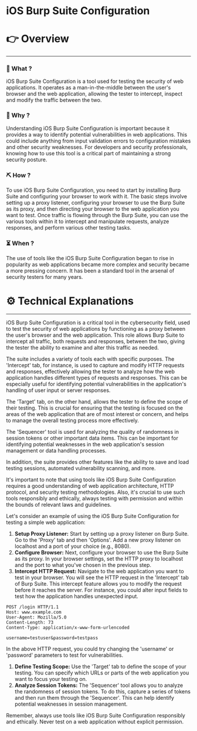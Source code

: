 # iOS Burp Suite Configuration


# 👉 Overview

---

### 👀 What ?

iOS Burp Suite Configuration is a tool used for testing the security of web applications. It operates as a man-in-the-middle between the user's browser and the web application, allowing the tester to intercept, inspect and modify the traffic between the two.


### 🧐 Why ?

Understanding iOS Burp Suite Configuration is important because it provides a way to identify potential vulnerabilities in web applications. This could include anything from input validation errors to configuration mistakes and other security weaknesses. For developers and security professionals, knowing how to use this tool is a critical part of maintaining a strong security posture.


### ⛏️ How ?

To use iOS Burp Suite Configuration, you need to start by installing Burp Suite and configuring your browser to work with it. The basic steps involve setting up a proxy listener, configuring your browser to use the Burp Suite as its proxy, and then directing your browser to the web application you want to test. Once traffic is flowing through the Burp Suite, you can use the various tools within it to intercept and manipulate requests, analyze responses, and perform various other testing tasks.


### ⏳ When ?

The use of tools like the iOS Burp Suite Configuration began to rise in popularity as web applications became more complex and security became a more pressing concern. It has been a standard tool in the arsenal of security testers for many years.


# ⚙️ Technical Explanations

---

iOS Burp Suite Configuration is a critical tool in the cybersecurity field, used to test the security of web applications by functioning as a proxy between the user's browser and the web application. This role allows Burp Suite to intercept all traffic, both requests and responses, between the two, giving the tester the ability to examine and alter this traffic as needed.

The suite includes a variety of tools each with specific purposes. The 'Intercept' tab, for instance, is used to capture and modify HTTP requests and responses, effectively allowing the tester to analyze how the web application handles different types of requests and responses. This can be especially useful for identifying potential vulnerabilities in the application's handling of user input or server responses.

The 'Target' tab, on the other hand, allows the tester to define the scope of their testing. This is crucial for ensuring that the testing is focused on the areas of the web application that are of most interest or concern, and helps to manage the overall testing process more effectively.

The 'Sequencer' tool is used for analyzing the quality of randomness in session tokens or other important data items. This can be important for identifying potential weaknesses in the web application's session management or data handling processes.

In addition, the suite provides other features like the ability to save and load testing sessions, automated vulnerability scanning, and more.

It's important to note that using tools like iOS Burp Suite Configuration requires a good understanding of web application architecture, HTTP protocol, and security testing methodologies. Also, it's crucial to use such tools responsibly and ethically, always testing with permission and within the bounds of relevant laws and guidelines.

Let's consider an example of using the iOS Burp Suite Configuration for testing a simple web application:

1. **Setup Proxy Listener:** Start by setting up a proxy listener on Burp Suite. Go to the 'Proxy' tab and then 'Options'. Add a new proxy listener on localhost and a port of your choice (e.g., 8080).
2. **Configure Browser:** Next, configure your browser to use the Burp Suite as its proxy. In your browser settings, set the HTTP proxy to localhost and the port to what you've chosen in the previous step.
3. **Intercept HTTP Request:** Navigate to the web application you want to test in your browser. You will see the HTTP request in the 'Intercept' tab of Burp Suite. This intercept feature allows you to modify the request before it reaches the server. For instance, you could alter input fields to test how the application handles unexpected input.

```
POST /login HTTP/1.1
Host: www.example.com
User-Agent: Mozilla/5.0
Content-Length: 73
Content-Type: application/x-www-form-urlencoded

username=testuser&password=testpass

```

In the above HTTP request, you could try changing the 'username' or 'password' parameters to test for vulnerabilities.

1. **Define Testing Scope:** Use the 'Target' tab to define the scope of your testing. You can specify which URLs or parts of the web application you want to focus your testing on.
2. **Analyze Session Tokens:** The 'Sequencer' tool allows you to analyze the randomness of session tokens. To do this, capture a series of tokens and then run them through the 'Sequencer'. This can help identify potential weaknesses in session management.

Remember, always use tools like iOS Burp Suite Configuration responsibly and ethically. Never test on a web application without explicit permission.
